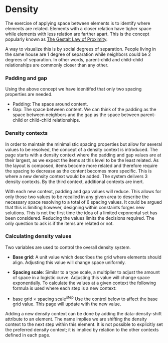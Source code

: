 
<Meta title="Foundations/Density" />

# Density

The exercise of applying space between elements is to identify where elements are related. Elements with a closer relation have tigher space while elements with less relation are farther apart. This is the concept popularly known as [The Gestalt Law of Proximity](https://www.nngroup.com/articles/gestalt-proximity/).

A way to visualize this is by social degrees of separation. People living in the same house are 1 degree of separation while neighbors could be 2 degrees of separation. In other words, parent-child and child-child relationships are commonly closer than any other.

### Padding and gap
Using the above concept we have idenitifed that only two spacing properties are needed.

- Padding: The space around content.
- Gap: The space between content.
We can think of the padding as the space between neighbors and the gap as the space between parent-child or child-child relationships.

### Density contexts
In order to maintain the minimalistic spacing properties but allow for several values to be resolved, the concept of a density context is introduced. The page starts with a density context where the padding and gap values are at their largest, as we expect the items at this level to be the least related. As the layout is composed, items become more related and therefore require the spacing to decrease as the content becomes more specific. This is where a new density context would be added. The system delivers 3 density contexts. By the third context, additional contexts are inert.

With each new context, padding and gap values will reduce. This allows for only those two values to be recalled in any given area to describe the necessary space resolving to a total of 6 spacing values. It could be argued that this is limiting however, designing within constaints forges new solutions. This is not the first time the idea of a limited exponental set has been considered. Reducing the values limits the decisions required. The only question to ask is if the items are related or not.

### Calculating density values
Two variables are used to control the overall density system.

- **Base grid**: A unit value which describes the grid where elements should align. Adjusting this value will change space uniformly.
- **Spacing scale**: Similar to a type scale, a multiplier to adjust the amount of space in a logistic curve. Adjusting this value will change space exponentially.
To calculate the values at a given context the following formula is used where each step is a new context:

- base grid × spacing scale<sup>step</sup>
Use the control below to affect the base grid value. This page will update with the new value.

Adding a new density context can be done by adding the data-density-shift attribute to an element. The name implies we are shifting the density context to the next step within this element. It is not possible to explicitly set the preferred density context; it is implied by relation to the other contexts defined in each page.